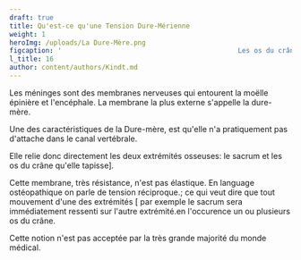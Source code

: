 ```yaml
---
draft: true
title: Qu'est-ce qu'une Tension Dure-Mérienne
weight: 1
heroImg: /uploads/La Dure-Mère.png
figcaption: '                                            Les os du crâne sont reliés au sacrum par la dure-mère'
l_title: 16
author: content/authors/Kindt.md
---
```


Les méninges sont des membranes nerveuses qui entourent la moëlle épinière et l'encéphale. La membrane la plus externe s'appelle la dure-mère.

Une des caractéristiques de la Dure-mère, est qu'elle n'a pratiquement pas d'attache dans le canal vertébrale.

Elle relie donc directement les deux extrémités osseuses: le sacrum et les os du crâne  qu'elle tapisse].

Cette membrane, très résistance, n'est pas élastique. En language ostéopathique on parle de tension réciproque.; ce qui veut dire que tout mouvement d'une des extrémités \[ par exemple le sacrum  sera immédiatement ressenti sur l'autre extrémité.en l'occurence un ou plusieurs os du crâne.

Cette notion n'est pas acceptée par la très grande majorité du monde médical.
